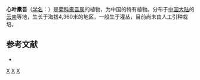 {{Speciesbox 
| taxon = Ligularia microcardia
| authority = Hand.-Mazz.
}}

'''心叶橐吾'''（[[学名|学名]]：{{lang|la|''Ligularia microcardia''}}）是[[菊科|菊科]][[橐吾属|橐吾属]]的植物，为中国的特有植物。分布于[[中国大陆|中国大陆]]的[[云南|云南]]等地，生长于海拔4,360米的地区，一般生于灌丛，目前尚未由人工引种栽培。

== 参考文献 ==
<div class="references-small">
* {{cite web| url =http://www.bioinfo.cn/db05/KmzwSpecies.php?action=view&id=4795| title =心叶橐吾| work =《中国高等植物数据库全库》| publisher =中国科学院微生物研究所| author =昆明植物研究所| accessdate =2009-02-25| deadurl =yes| archiveurl =https://web.archive.org/web/20160305041418/http://www.bioinfo.cn/db05/KmzwSpecies.php?action=view&id=4795| archivedate =2016-03-05}}
</div>
{{Taxonbar|from=Q11072010}}

[[Category:橐吾属|X]]
[[Category:中國特有植物|X]]
[[Category:云南植物|X]]